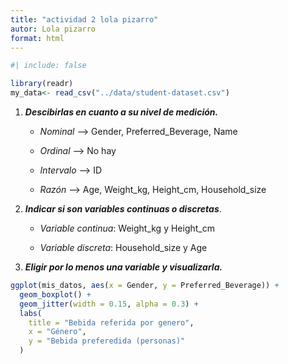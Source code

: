 ```yaml
---
title: "actividad 2 lola pizarro"
autor: Lola pizarro 
format: html
---
```


```r
#| include: false

library(readr)
my_data<- read_csv("../data/student-dataset.csv")

```

1.  ***Descibirlas en cuanto a su nivel de medición.***

    -   *Nominal* –\> Gender, Preferred_Beverage, Name

    -   *Ordinal* –\> No hay

    -   *Intervalo* –\> ID

    -   *Razón* –\> Age, Weight_kg, Height_cm, Household_size

2.  ***Indicar si son variables continuas o discretas***.

    -   *Variable continua*: Weight_kg y Height_cm

    -   *Variable discreta*: Household_size y Age

3.  ***Eligir por lo menos una variable y visualizarla.***

```r
ggplot(mis_datos, aes(x = Gender, y = Preferred_Beverage)) +
  geom_boxplot() +
  geom_jitter(width = 0.15, alpha = 0.3) +
  labs(
    title = "Bebida referida por genero",
    x = "Género",
    y = "Bebida preferedida (personas)"
  )
```
